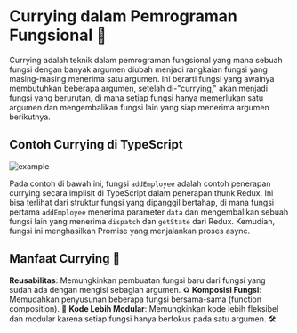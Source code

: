 # Currying dalam Pemrograman Fungsional 🌟

Currying adalah teknik dalam pemrograman fungsional yang mana sebuah fungsi dengan banyak argumen diubah menjadi rangkaian fungsi yang masing-masing menerima satu argumen.
Ini berarti fungsi yang awalnya membutuhkan beberapa argumen, setelah di-"currying," akan menjadi fungsi yang berurutan, di mana setiap fungsi hanya memerlukan satu argumen dan mengembalikan fungsi lain yang siap menerima argumen berikutnya.

## Contoh Currying di TypeScript

![example](/images/blog/curr-func-example.png)

Pada contoh di bawah ini, fungsi `addEmployee` adalah contoh penerapan currying secara implisit di TypeScript dalam penerapan thunk Redux.
Ini bisa terlihat dari struktur fungsi yang dipanggil bertahap, di mana fungsi pertama `addEmployee` menerima parameter `data` dan mengembalikan sebuah fungsi lain yang menerima `dispatch` dan `getState` dari Redux.
Kemudian, fungsi ini menghasilkan Promise yang menjalankan proses async.

## Manfaat Currying 🚀

**Reusabilitas**: Memungkinkan pembuatan fungsi baru dari fungsi yang sudah ada dengan mengisi sebagian argumen. ♻️
**Komposisi Fungsi**: Memudahkan penyusunan beberapa fungsi bersama-sama (function composition). 🔗
**Kode Lebih Modular**: Memungkinkan kode lebih fleksibel dan modular karena setiap fungsi hanya berfokus pada satu argumen. 🛠️
